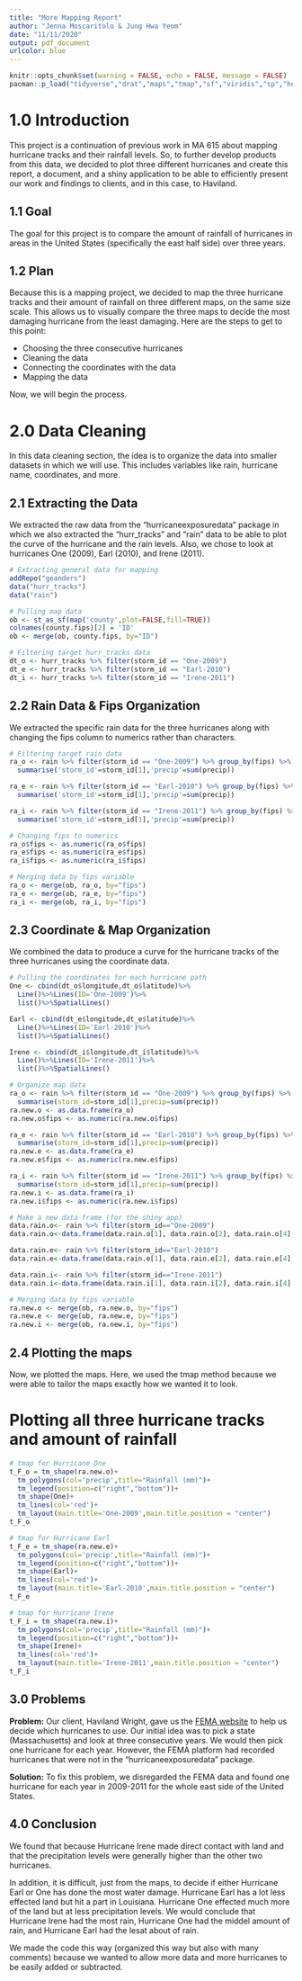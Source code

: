 ```yaml
---
title: "More Mapping Report"
author: "Jenna Moscaritolo & Jung Hwa Yeom"
date: "11/11/2020"
output: pdf_document
urlcolor: blue
---
```


```r
knitr::opts_chunk$set(warning = FALSE, echo = FALSE, message = FALSE)
pacman::p_load("tidyverse","drat","maps","tmap","sf","viridis","sp","hurricaneexposuredata","hurricaneexposure","tmaptools")
```

# 1.0 Introduction

This project is a continuation of previous work in MA 615 about mapping hurricane tracks and their rainfall levels. So, to further develop products from this data, we decided to plot three different hurricanes and create this report, a document, and a shiny application to be able to efficiently present our work and findings to clients, and in this case, to Haviland.


## 1.1 Goal

The goal for this project is to compare the amount of rainfall of hurricanes in areas in the United States (specifically the east half side) over three years.


## 1.2 Plan

Because this is a mapping project, we decided to map the three hurricane tracks and their amount of rainfall on three different maps, on the same size scale. This allows us to visually compare the three maps to decide the most damaging hurricane from the least damaging. Here are the steps to get to this point:

  * Choosing the three consecutive hurricanes
  * Cleaning the data
  * Connecting the coordinates with the data
  * Mapping the data

Now, we will begin the process.



# 2.0 Data Cleaning

In this data cleaning section, the idea is to organize the data into smaller datasets in which we will use. This includes variables like rain, hurricane name, coordinates, and more.


## 2.1 Extracting the Data

We extracted the raw data from the "hurricaneexposuredata" package in which we also extracted the "hurr_tracks" and "rain" data to be able to plot the curve of the hurricane and the rain levels. Also, we chose to look at hurricanes One (2009), Earl (2010), and Irene (2011).

```r
# Extracting general data for mapping
addRepo("geanders")
data("hurr_tracks")
data("rain")
```

```r
# Pulling map data
ob <- st_as_sf(map('county',plot=FALSE,fill=TRUE))
colnames(county.fips)[2] = 'ID'
ob <- merge(ob, county.fips, by="ID")
```

```r
# Filtering target hurr_tracks data
dt_o <- hurr_tracks %>% filter(storm_id == "One-2009")
dt_e <- hurr_tracks %>% filter(storm_id == "Earl-2010")
dt_i <- hurr_tracks %>% filter(storm_id == "Irene-2011")
```


## 2.2 Rain Data & Fips Organization

We extracted the specific rain data for the three hurricanes along with changing the fips column to numerics rather than characters.

```r
# Filtering target rain data
ra_o <- rain %>% filter(storm_id == "One-2009") %>% group_by(fips) %>%
  summarise('storm_id'=storm_id[1],'precip'=sum(precip))

ra_e <- rain %>% filter(storm_id == "Earl-2010") %>% group_by(fips) %>%
  summarise('storm_id'=storm_id[1],'precip'=sum(precip))

ra_i <- rain %>% filter(storm_id == "Irene-2011") %>% group_by(fips) %>%
  summarise('storm_id'=storm_id[1],'precip'=sum(precip))
```

```r
# Changing fips to numerics
ra_o$fips <- as.numeric(ra_o$fips)
ra_e$fips <- as.numeric(ra_e$fips)
ra_i$fips <- as.numeric(ra_i$fips)
```

```r
# Merging data by fips variable
ra_o <- merge(ob, ra_o, by="fips")
ra_e <- merge(ob, ra_e, by="fips")
ra_i <- merge(ob, ra_i, by="fips")
```


## 2.3 Coordinate & Map Organization

We combined the data to produce a curve for the hurricane tracks of the three hurricanes using the coordinate data.

```r
# Pulling the coordinates for each hurricane path
One <- cbind(dt_o$longitude,dt_o$latitude)%>%
  Line()%>%Lines(ID='One-2009')%>%
  list()%>%SpatialLines()

Earl <- cbind(dt_e$longitude,dt_e$latitude)%>%
  Line()%>%Lines(ID='Earl-2010')%>%
  list()%>%SpatialLines()

Irene <- cbind(dt_i$longitude,dt_i$latitude)%>%
  Line()%>%Lines(ID='Irene-2011')%>%
  list()%>%SpatialLines()
```

```r
# Organize map data
ra_o <- rain %>% filter(storm_id == "One-2009") %>% group_by(fips) %>%
  summarise(storm_id=storm_id[1],precip=sum(precip))
ra.new.o <- as.data.frame(ra_o)
ra.new.o$fips <- as.numeric(ra.new.o$fips)

ra_e <- rain %>% filter(storm_id == "Earl-2010") %>% group_by(fips) %>%
  summarise(storm_id=storm_id[1],precip=sum(precip))
ra.new.e <- as.data.frame(ra_e)
ra.new.e$fips <- as.numeric(ra.new.e$fips)

ra_i <- rain %>% filter(storm_id == "Irene-2011") %>% group_by(fips) %>%
  summarise(storm_id=storm_id[1],precip=sum(precip))
ra.new.i <- as.data.frame(ra_i)
ra.new.i$fips <- as.numeric(ra.new.i$fips)
```

```r
# Make a new data frame (for the shiny app)
data.rain.o<- rain %>% filter(storm_id=="One-2009")
data.rain.o<-data.frame(data.rain.o[1], data.rain.o[2], data.rain.o[4], data.rain.o[5], data.rain.o[6])

data.rain.e<- rain %>% filter(storm_id=="Earl-2010")
data.rain.e<-data.frame(data.rain.e[1], data.rain.e[2], data.rain.e[4], data.rain.e[5], data.rain.e[6])

data.rain.i<- rain %>% filter(storm_id=="Irene-2011")
data.rain.i<-data.frame(data.rain.i[1], data.rain.i[2], data.rain.i[4], data.rain.i[5], data.rain.i[6])
```

```r
# Merging data by fips variable
ra.new.o <- merge(ob, ra.new.o, by="fips")
ra.new.e <- merge(ob, ra.new.e, by="fips")
ra.new.i <- merge(ob, ra.new.i, by="fips")
```


## 2.4 Plotting the maps

Now, we plotted the maps. Here, we used the tmap method because we were able to tailor the maps exactly how we wanted it to look.

# Plotting all three hurricane tracks and amount of rainfall
```r
# tmap for Hurricane One
t_F_o = tm_shape(ra.new.o)+
  tm_polygons(col='precip',title="Rainfall (mm)")+
  tm_legend(position=c("right","bottom"))+
  tm_shape(One)+
  tm_lines(col='red')+
  tm_layout(main.title='One-2009',main.title.position = "center")
t_F_o
```

```r
# tmap for Hurricane Earl
t_F_e = tm_shape(ra.new.e)+
  tm_polygons(col='precip',title="Rainfall (mm)")+
  tm_legend(position=c("right","bottom"))+
  tm_shape(Earl)+
  tm_lines(col='red')+
  tm_layout(main.title='Earl-2010',main.title.position = "center") 
t_F_e
```

```r
# tmap for Hurricane Irene
t_F_i = tm_shape(ra.new.i)+
  tm_polygons(col='precip',title="Rainfall (mm)")+
  tm_legend(position=c("right","bottom"))+
  tm_shape(Irene)+
  tm_lines(col='red')+
  tm_layout(main.title='Irene-2011',main.title.position = "center") 
t_F_i
```



## 3.0 Problems

**Problem:** Our client, Haviland Wright, gave us the [FEMA website](https://www.fema.gov/disasters/disaster-declarations) to help us decide which hurricanes to use. Our initial idea was to pick a state (Massachusetts) and look at three consecutive years. We would then pick one hurricane for each year. However, the FEMA platform had recorded hurricanes that were not in the "hurricaneexposuredata" package.

**Solution:** To fix this problem, we disregarded the FEMA data and found one hurricane for each year in 2009-2011 for the whole east side of the United States.



## 4.0 Conclusion

We found that because Hurricane Irene made direct contact with land and that the precipitation levels were generally higher than the other two hurricanes.

In addition, it is difficult, just from the maps, to decide if either Hurricane Earl or One has done the most water damage. Hurricane Earl has a lot less effected land but hit a part in Louisiana. Hurricane One effected much more of the land but at less precipitation levels. We would conclude that Hurricane Irene had the most rain, Hurricane One had the middel amount of rain, and Hurricane Earl had the lesat about of rain.

We made the code this way (organized this way but also with many comments) because we wanted to allow more data and more hurricanes to be easily added or subtracted.

